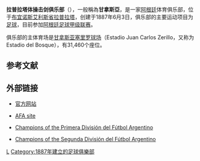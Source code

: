 {{noteTA
|G1=南美球會
|G2=足球
|T=zh-hans:拉普拉塔体操击剑俱乐部; zh-hk:拉普拉塔體操及劍擊會;
|1=zh-hans:拉普拉塔体操击剑俱乐部; zh-hk:拉普拉塔體操及劍擊會;
}}
{{football club infobox
| clubname   = 甘拿斯亞<br />''Gimnasia''
| image      = [[File:CGELP.png|150px]]
| fullname   = Club de Gimnasia y Esgrima<br> La Plata
| nickname   = ''El Lobo''、''Los Triperos''、 <br>''Mensanas''、''Basureros''
| founded    = 1887年6月3日
| ground     = [[甘拿斯亚塞里罗球场|甘拿斯亚塞里罗球场]]
| capacity   = 31,460<ref>{{cite web |title = The Football Stadiums of South America |publisher = Fussballtempel |url = http://www.fussballtempel.net/conmebol/listeconmebol.html |accessdate = 2008年6月29日 |archive-date = 2017年6月22日 |archive-url = https://web.archive.org/web/20170622210736/http://fussballtempel.net/conmebol/listeconmebol.html |dead-url = no }}</ref>
| city       = [[阿根廷|阿根廷]]，[[拉普拉塔|拉普拉塔]]
| chairman   = Gabriel Pellegrino
| manager    = 空缺
| league     = [[阿根廷足球甲級聯賽|阿根廷足球甲級聯賽]]
| season     = 2018–19
| position   = 阿甲，第 18 位
| shirtsupplier = Penalty
| shirtsponsors = Medical Hair、Silver sports
|pattern_la1      = _gelp1920h
|leftarm1         = ffffff 
|pattern_b1       = _gelp1920h 
|body1            = ffffff 
|pattern_ra1      = _gelp1920h
|rightarm1        = ffffff 
|pattern_sh1      = _shorts
|shorts1          = ffffff 
|pattern_so1      = _socks 
|socks1           = ffffff 
|pattern_la2      = _gelp1920a
|leftarm2         = 0000ff
|pattern_b2       = _gelp1920a 
|body2            = 000040 
|pattern_ra2      = _gelp1920a
|rightarm2        = 0000ff
|pattern_sh2      = _gelp1920a 
|shorts2          = 000040 
|pattern_so2      = _socks 
|socks2           = 000040
}}
'''拉普拉塔体操击剑俱乐部'''（{{lang-es|'''Club de Gimnasia y Esgrima La Plata'''}}），一般稱為'''甘拿斯亞'''，是一家[[阿根廷|阿根廷]]体育俱乐部，位于[[布宜诺斯艾利斯省|布宜诺斯艾利斯省]][[拉普拉塔|拉普拉塔]]，创建于1887年6月3日，俱乐部的主要运动项目为[[足球|足球]]，目前参加[[阿根廷足球甲级联赛|阿根廷足球甲级联赛]]。

俱乐部的主体育场是[[甘拿斯亚塞里罗球场|甘拿斯亚塞里罗球场]]（Estadio Juan Carlos Zerillo，又称为Estadio del Bosque），有31,460个座位。

== 参考文献 ==
{{reflist}}

== 外部链接 ==
{{commons category|Club de Gimnasia y Esgrima La Plata}}
* [http://www.gimnasia.org.ar/ 官方网站] {{Wayback|url=http://www.gimnasia.org.ar/ |date=20081207094508 }}
* {{es}} [http://www.afa.org.ar AFA site] {{Wayback|url=http://www.afa.org.ar/ |date=20040607065232 }}
* {{es}} [http://www.afa.org.ar/?m=news&n=1599&idm=12/ Champions of the Primera División del Fútbol Argentino] {{Wayback|url=http://www.afa.org.ar/?m=news&n=1599&idm=12%2F |date=20160313060053 }}
* {{es}} [http://www.afa.org.ar/?m=news&n=1600&idm=12/ Champions of the Segunda División del Fútbol Argentino] {{Wayback|url=http://www.afa.org.ar/?m=news&n=1600&idm=12%2F |date=20160312221803 }}

{{阿根廷足球甲级联赛}}

[[Category:阿根廷足球會|L]]
[[Category:1887年建立的足球俱樂部|Category:1887年建立的足球俱樂部]]